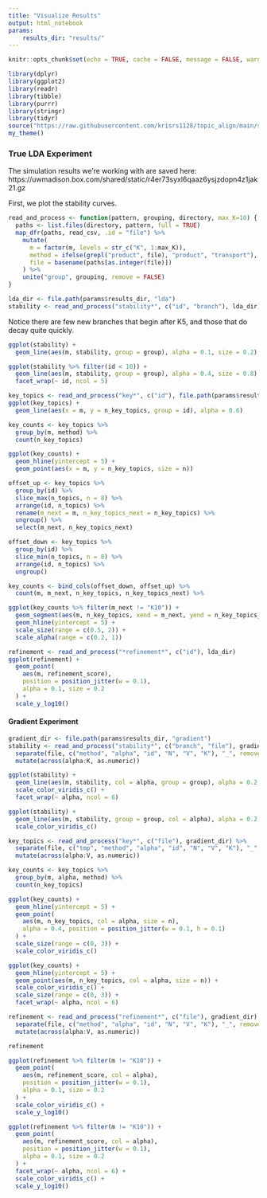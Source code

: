 ```yaml
---
title: "Visualize Results"
output: html_notebook
params:
    results_dir: "results/"
---
```


```r
knitr::opts_chunk$set(echo = TRUE, cache = FALSE, message = FALSE, warning = FALSE, fig.width = 5, fig.height = 2)
```

```r
library(dplyr)
library(ggplot2)
library(readr)
library(tibble)
library(purrr)
library(stringr)
library(tidyr)
source("https://raw.githubusercontent.com/krisrs1128/topic_align/main/simulations/simulation_functions.R")
my_theme()
```

### True LDA Experiment

The simulation results we're working with are saved here: https://uwmadison.box.com/shared/static/r4er73syxl6qaaz6ysjzdopn4z1jak21.gz

First, we plot the stability curves.

```r
read_and_process <- function(pattern, grouping, directory, max_K=10) {
  paths <- list.files(directory, pattern, full = TRUE)
  map_dfr(paths, read_csv, .id = "file") %>%
    mutate(
      m = factor(m, levels = str_c("K", 1:max_K)),
      method = ifelse(grepl("product", file), "product", "transport"),
      file = basename(paths[as.integer(file)])
    ) %>%
    unite("group", grouping, remove = FALSE)
}
```

```r
lda_dir <- file.path(params$results_dir, "lda")
stability <- read_and_process("stability*", c("id", "branch"), lda_dir)
```

Notice there are few new branches that begin after K5, and those that do decay
quite quickly.

```r
ggplot(stability) +
  geom_line(aes(m, stability, group = group), alpha = 0.1, size = 0.2)
```


```r
ggplot(stability %>% filter(id < 10)) +
  geom_line(aes(m, stability, group = group), alpha = 0.4, size = 0.8) +
  facet_wrap(~ id, ncol = 5)
```


```r
key_topics <- read_and_process("key*", c("id"), file.path(params$results_dir, "lda"))
ggplot(key_topics) +
  geom_line(aes(x = m, y = n_key_topics, group = id), alpha = 0.6)
```

```r
key_counts <- key_topics %>%
  group_by(m, method) %>%
  count(n_key_topics)

ggplot(key_counts) +
  geom_hline(yintercept = 5) +
  geom_point(aes(x = m, y = n_key_topics, size = n))
```

```r
offset_up <- key_topics %>%
  group_by(id) %>%
  slice_max(n_topics, n = 8) %>%
  arrange(id, n_topics) %>%
  rename(m_next = m, n_key_topics_next = n_key_topics) %>%
  ungroup() %>%
  select(m_next, n_key_topics_next)

offset_down <- key_topics %>%
  group_by(id) %>%
  slice_min(n_topics, n = 8) %>%
  arrange(id, n_topics) %>%
  ungroup()

key_counts <- bind_cols(offset_down, offset_up) %>%
  count(m, m_next, n_key_topics, n_key_topics_next) %>%
```

```r
ggplot(key_counts %>% filter(m_next != "K10")) +
  geom_segment(aes(m, n_key_topics, xend = m_next, yend = n_key_topics_next, size = n, alpha = n)) +
  geom_hline(yintercept = 5) +
  scale_size(range = c(0.5, 2)) +
  scale_alpha(range = c(0.2, 1))
```

```r
refinement <- read_and_process("*refinement*", c("id"), lda_dir)
ggplot(refinement) +
  geom_point(
    aes(m, refinement_score), 
    position = position_jitter(w = 0.1),
    alpha = 0.1, size = 0.2
  ) +
  scale_y_log10()
```

#### Gradient Experiment

```r
gradient_dir <- file.path(params$results_dir, "gradient")
stability <- read_and_process("stability*", c("branch", "file"), gradient_dir) %>%
  separate(file, c("method", "alpha", "id", "N", "V", "K"), "_", remove = FALSE) %>%
  mutate(across(alpha:K, as.numeric))
```

```r
ggplot(stability) +
  geom_line(aes(m, stability, col = alpha, group = group), alpha = 0.2, size = 0.5) +
  scale_color_viridis_c() +
  facet_wrap(~ alpha, ncol = 6)
```
```r
ggplot(stability) +
  geom_line(aes(m, stability, group = group, col = alpha), alpha = 0.2, size = 0.3) +
  scale_color_viridis_c()
```

```r
key_topics <- read_and_process("key*", c("file"), gradient_dir) %>%
  separate(file, c("tmp", "method", "alpha", "id", "N", "V", "K"), "_", remove = FALSE) %>%
  mutate(across(alpha:V, as.numeric))
```

```r
key_counts <- key_topics %>%
  group_by(m, alpha, method) %>%
  count(n_key_topics)

ggplot(key_counts) +
  geom_hline(yintercept = 5) +
  geom_point(
    aes(m, n_key_topics, col = alpha, size = n), 
    alpha = 0.4, position = position_jitter(w = 0.1, h = 0.1)
  ) +
  scale_size(range = c(0, 3)) +
  scale_color_viridis_c()
```


```r
ggplot(key_counts) +
  geom_hline(yintercept = 5) +
  geom_point(aes(m, n_key_topics, col = alpha, size = n)) +
  scale_color_viridis_c() +
  scale_size(range = c(0, 3)) +
  facet_wrap(~ alpha, ncol = 6)
```

```r
refinement <- read_and_process("refinement*", c("file"), gradient_dir) %>%
  separate(file, c("method", "alpha", "id", "N", "V", "K"), "_", remove = FALSE) %>%
  mutate(across(alpha:V, as.numeric))
```

```r
refinement
```
```r
ggplot(refinement %>% filter(m != "K10")) +
  geom_point(
    aes(m, refinement_score, col = alpha), 
    position = position_jitter(w = 0.1),
    alpha = 0.1, size = 0.2
  ) +
  scale_color_viridis_c() +
  scale_y_log10()
```
```r
ggplot(refinement %>% filter(m != "K10")) +
  geom_point(
    aes(m, refinement_score, col = alpha), 
    position = position_jitter(w = 0.1),
    alpha = 0.1, size = 0.2
  ) +
  facet_wrap(~ alpha, ncol = 6) +
  scale_color_viridis_c() +
  scale_y_log10()
```

